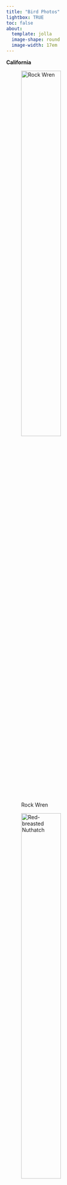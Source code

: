 ```yaml
---
title: "Bird Photos"
lightbox: TRUE
toc: false
about: 
  template: jolla
  image-shape: round
  image-width: 17em
---
```


**California**

![Rock Wren](DSCN0521.jpeg){width="50%"}

![Red-breasted Nuthatch](DSCN9716.jpeg){width="50%"}

![Willow Flycatcher](DSCN6457.jpeg){width="50%"}

![Peregrine Falcon](DSCN2398.jpeg){width="50%"}

![Warbling Vireo](WarblingVireo.JPEG){width="50%"}

![American Bittern](AmericanBittern.JPEG){width="50%"}

![Bell's Sparrow](BellsSparrow.JPEG){width="50%"}

![Black-crowned Night Heron](Black-crownedNightHeron.JPEG){width="50%"}

![Black-throated Sparrow](Black-throatedSparrow.JPEG){width="50%"}

![Black Turnstone](BlackTurnstone.JPEG){width="50%"}

![Bobolink](Bobolink.JPEG){width="50%"}

![Canyon Wren](CanyonWren.JPEG){width="50%"}

![Hammond's Flycatcher](HammondsFlycatcher.JPEG){width="50%"}

![Loggerhead Shrike](LoggerheadShrike.JPEG){width="50%"}

![Mountain Bluebird](MountainBluebird.JPEG){width="50%"}

![Peregrine Falcons](PeregrineFalcons.JPEG){width="50%"}

![Phainopepla](Phainopepla.JPEG){width="50%"}

![Sage Thrasher](SageThrasher.JPEG){width="50%"}

![Savannah Sparrow](SavannahSparrow.JPEG){width="50%"}

![Semipalmated Sandpiper](SemipalmatedSandpiper.JPEG){width="50%"}

![Vermilion Flycatcher](VermilionFlycatcher.JPEG){width="50%"}

![Yellow Warbler](YellowWarbler.JPEG){width="50%"}

**Australia 2025**

![Rufous Whistler](DSCN2475.jpeg){width="50%"}

![Golden-headed Cisticola](Golden-headedCisticola.JPEG){width="50%"}

![Sulphur-crested Cockatoos](Sulphur-crestedCockatoo.jpeg){width="50%"}

![Superb Fairywren](SuperbFairywren.jpeg){width="50%"}

![Variegated Fairywren](VariegatedFairywren.jpeg){width="50%"}

![Willie Wagtail](WillieWagtail.jpeg){width="50%"}

![Zebra Finch](ZebraFinch.jpeg){width="50%"}

![Sacred Kingfisher](SacredKingfisher.jpeg){width="50%"}

![Pacific Koel](PacificKoel.jpeg){width="50%"}

![Nordmann's Greenshank](NordmannsGreenshank.jpeg){width="50%"}

![Brown Noddies](DSCN0330.jpeg){width="50%"}

![Black-faced Cuckooshrike](Black-facedCuckooshrike.jpeg){width="50%"}

**New Zealand 2025**

![South Island Wren](DSCN1256.jpeg){width="50%"}

![Double-banded Plover](Double-bandedPlover.JPEG){width="50%"}

![Australasian Gannet](AustralasianGannet.JPEG){width="50%"}

![New Zealand Fantail](NewZealandFantail.JPEG){width="50%"}

![New Zealand Kaka](NewZealandKaka.JPEG){width="50%"}

![Northern Royal Albatross](NorthernRoyalAlbatross.JPEG){width="50%"}

![White-capped Albatross](White-cappedAlbatross.JPEG){width="50%"}

![Tomtit](Tomtit.JPEG){width="50%"}

![White-faced Heron](White-facedHeron.JPEG){width="50%"}

![Shore Plover](ShorePlover.JPEG){width="50%"}

![Shore Plover](ShorePlover2.JPEG){width="50%"}

**Texas 2025**

![Brown-crested Flycatcher](Brown-crestedFlycatcher.JPEG){width="50%"}

![Boat-tailed Grackle](Boat-tailedGrackle.JPEG){width="50%"}

![Seaside Sparrow](SeasideSparrow.JPEG){width="50%"}

![Black-throated Green Warbler](Black-throatedGreenWarbler.JPEG){width="50%"}

![Bay-breasted Warbler](Bay-breastedWarbler.JPEG){width="50%"}

![Blackburnian Warbler](BlackburnianWarbler.JPEG){width="50%"}

![Eastern Wood-Pewee](EasternWood-Pewee.JPEG){width="50%"}

![Painted Bunting](PaintedBunting.JPEG){width="50%"}

![Eastern Screech-Owl](EasternScreech-Owl.JPEG){width="50%"}

![Pectoral Sandpiper](PectoralSandpiper.JPEG){width="50%"}
